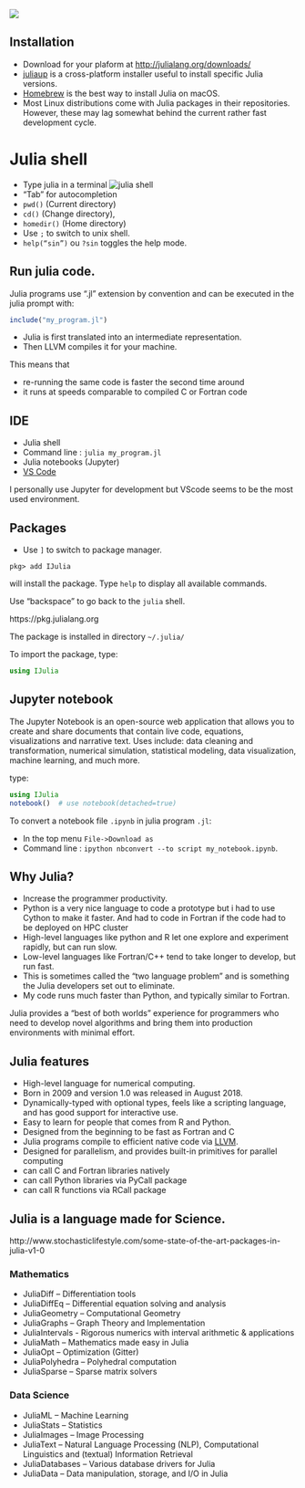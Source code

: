 ![](https://julialang.org/assets/infra/logo.svg)

## Installation 

- Download for your plaform at <http://julialang.org/downloads/>
- [juliaup](https://github.com/JuliaLang/juliaup) is a cross-platform installer useful to install specific Julia versions.
- [Homebrew](https://brew.sh) is the best way to install Julia on macOS.
- Most Linux distributions come with Julia packages in their repositories. However, these may lag somewhat behind the current rather fast development cycle.

# Julia shell
- Type julia in a terminal
![julia shell](images/julia_prompt.png)
- "Tab" for autocompletion
- <code>pwd()</code> (Current directory)
- <code>cd()</code> (Change directory), 
- <code>homedir()</code> (Home directory)
- Use <code>;</code> to switch to unix shell.
- <code>help("sin")</code> ou <code>?sin</code> toggles the help mode.

## Run julia code.

Julia programs use ".jl" extension by convention and can be executed in the julia prompt with:
```julia
include("my_program.jl")
```
- Julia is first translated into an intermediate representation.
- Then LLVM compiles it for your machine.

This means that

- re-running the same code is faster the second time around
- it runs at speeds comparable to compiled C or Fortran code

## IDE

- Julia shell
- Command line : `julia my_program.jl`
- Julia notebooks (Jupyter)
- [VS Code](https://github.com/JuliaEditorSupport/julia-vscode)

I personally use Jupyter for development but VScode seems to be the most used environment.

## Packages

- Use <code>]</code> to switch to package manager.

```
pkg> add IJulia
```

will install the package. Type `help` to display all available commands.

Use "backspace" to go back to the `julia` shell.

https://pkg.julialang.org

The package is installed in directory `~/.julia/`

To import the package, type:
```julia
using IJulia
```

## Jupyter notebook

The Jupyter Notebook is an open-source web application that allows you to create and share documents that contain live code, equations, visualizations and narrative text. Uses include: data cleaning and transformation, numerical simulation, statistical modeling, data visualization, machine learning, and much more.

type:
```julia
using IJulia
notebook()  # use notebook(detached=true) 
```

To convert a notebook file `.ipynb` in julia program `.jl`: 

* In the top menu `File->Download as`
* Command line : ```ipython nbconvert --to script my_notebook.ipynb```.

## Why Julia?

- Increase the programmer productivity.
- Python is a very nice language to code a prototype but i had to use Cython to make it faster. And had to
code in Fortran if the code had to be deployed on HPC cluster
- High-level languages like python and R let one explore and experiment rapidly, but can run slow.
- Low-level languages like Fortran/C++ tend to take longer to develop, but run fast.
- This is sometimes called the "two language problem" and is something the Julia developers set out to eliminate. 
- My code runs much faster than Python, and typically similar to Fortran.
    
Julia provides a "best of both worlds" experience for programmers who need to develop novel algorithms and bring them into production environments with minimal effort.

## Julia features

- High-level language for numerical computing.
- Born in 2009 and version 1.0 was released in August 2018.
- Dynamically-typed with optional types, feels like a scripting language, and has good support for interactive use.
- Easy to learn for people that comes from R and Python.
- Designed from the beginning to be fast as Fortran and C
- Julia programs compile to efficient native code via [LLVM](https://llvm.org).
- Designed for parallelism, and provides built-in primitives for parallel computing
- can call C and Fortran libraries natively
- can call Python libraries via PyCall package
- can call R functions via RCall package

## Julia is a language made for Science.

http://www.stochasticlifestyle.com/some-state-of-the-art-packages-in-julia-v1-0

### Mathematics

* JuliaDiff – Differentiation tools
* JuliaDiffEq – Differential equation solving and analysis
* JuliaGeometry – Computational Geometry
* JuliaGraphs – Graph Theory and Implementation
* JuliaIntervals - Rigorous numerics with interval arithmetic & applications
* JuliaMath – Mathematics made easy in Julia
* JuliaOpt – Optimization (Gitter)
* JuliaPolyhedra – Polyhedral computation
* JuliaSparse – Sparse matrix solvers

### Data Science

* JuliaML – Machine Learning 
* JuliaStats – Statistics
* JuliaImages – Image Processing
* JuliaText – Natural Language Processing (NLP), Computational Linguistics and (textual) Information Retrieval
* JuliaDatabases – Various database drivers for Julia
* JuliaData – Data manipulation, storage, and I/O in Julia

